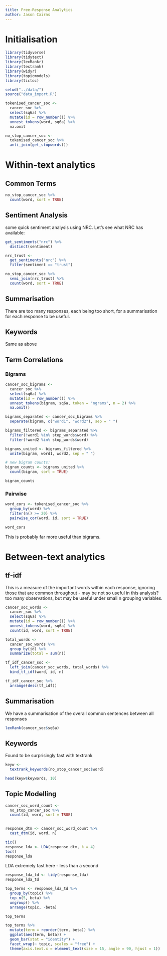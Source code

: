 ```yaml
---
title: Free-Response Analytics
author: Jason Cairns
---
```

# Initialisation

```r
library(tidyverse)
library(tidytext)
library(lexRankr)
library(textrank)
library(widyr)
library(topicmodels)
library(tictoc)
```

```r
setwd("../data/")
source("data_import.R")
```

```r
tokenised_cancer_soc <-
  cancer_soc %>%
  select(sq6a) %>%
  mutate(id = row_number()) %>%
  unnest_tokens(word, sq6a) %>%
  na.omit
```

```r
no_stop_cancer_soc <-
  tokenised_cancer_soc %>%
  anti_join(get_stopwords())
```

# Within-text analytics

## Common Terms
```r
no_stop_cancer_soc %>%
  count(word, sort = TRUE)
```

## Sentiment Analysis

some quick sentiment analysis using NRC. Let's see what NRC has available:

```r
get_sentiments("nrc") %>%
  distinct(sentiment)
```

```r
nrc_trust <-
  get_sentiments("nrc") %>%
  filter(sentiment == "trust")

no_stop_cancer_soc %>%
  semi_join(nrc_trust) %>%
  count(word, sort = TRUE)
```

## Summarisation

There are too many responses, each being too short, for a summarisation for each response to be useful.

## Keywords

Same as above

## Term Correlations

### Bigrams

```r
cancer_soc_bigrams <-
  cancer_soc %>%
  select(sq6a) %>%
  mutate(id = row_number()) %>%
  unnest_tokens(bigram, sq6a, token = "ngrams", n = 2) %>%
  na.omit()

bigrams_separated <- cancer_soc_bigrams %>%
  separate(bigram, c("word1", "word2"), sep = " ")

bigrams_filtered <- bigrams_separated %>%
  filter(!word1 %in% stop_words$word) %>%
  filter(!word2 %in% stop_words$word)

bigrams_united <- bigrams_filtered %>%
  unite(bigram, word1, word2, sep = " ")

# new bigram counts:
bigram_counts <- bigrams_united %>% 
  count(bigram, sort = TRUE)

bigram_counts
```

### Pairwise

```r
word_cors <- tokenised_cancer_soc %>%
  group_by(word) %>%
  filter(n() >= 20) %>%
  pairwise_cor(word, id, sort = TRUE)

word_cors
```

This is probably far more useful than bigrams.

# Between-text analytics

## tf-idf 

This is a measure of the important words within each response, ignoring those
that are common throughout - may be not so useful in this analysis? too many observations, but may be useful under small n grouping variables.

```r
cancer_soc_words <-
  cancer_soc %>%
  select(sq6a) %>%
  mutate(id = row_number()) %>%
  unnest_tokens(word, sq6a) %>%
  count(id, word, sort = TRUE)

total_words <-
  cancer_soc_words %>%
  group_by(id) %>%
  summarize(total = sum(n))

tf_idf_cancer_soc <-
  left_join(cancer_soc_words, total_words) %>%
  bind_tf_idf(word, id, n)

tf_idf_cancer_soc %>%
  arrange(desc(tf_idf))
```

## Summarisation

We have a summarisation of the overall common sentences between all responses

```r
lexRank(cancer_soc$sq6a)
```

## Keywords 

Found to be surprisingly fast with textrank

```r
keyw <-
  textrank_keywords(no_stop_cancer_soc$word)

head(keyw$keywords, 10)
```

## Topic Modelling

```r
cancer_soc_word_count <-
  no_stop_cancer_soc %>%
  count(id, word, sort = TRUE)
  

response_dtm <- cancer_soc_word_count %>%
  cast_dtm(id, word, n)
```

```r
tic()
response_lda <- LDA(response_dtm, k = 4)
toc()
response_lda
```
LDA extremely fast here - less than a second

```r
response_lda_td <- tidy(response_lda)
response_lda_td
```

```r
top_terms <- response_lda_td %>%
  group_by(topic) %>%
  top_n(5, beta) %>%
  ungroup() %>%
  arrange(topic, -beta)

top_terms
```

```r
top_terms %>%
  mutate(term = reorder(term, beta)) %>%
  ggplot(aes(term, beta)) +
  geom_bar(stat = "identity") +
  facet_wrap(~ topic, scales = "free") +
  theme(axis.text.x = element_text(size = 15, angle = 90, hjust = 1))
```


